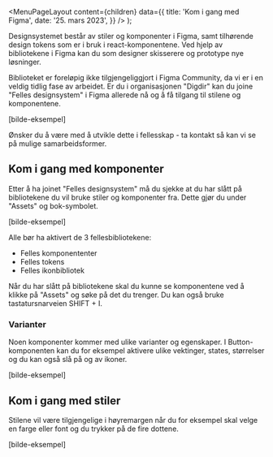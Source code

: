 
<Meta
  title='Kom i gang med Figma'
  description='Beskrivelse'
/>

  <MenuPageLayout
    content={children}
    data={{
      title: 'Kom i gang med Figma',
      date: '25. mars 2023',
    }}
  />
);

Designsystemet består av stiler og komponenter i Figma, samt tilhørende design tokens som er i bruk i react-komponentene. Ved hjelp av bibliotekene i Figma kan du som designer skisserere og prototype nye løsninger.

Biblioteket er foreløpig ikke tilgjengeliggjort i Figma Community, da vi er i en veldig tidlig fase av arbeidet. Er du i organisasjonen "Digdir" kan du joine "Felles designsystem" i Figma allerede nå og å få tilgang til stilene og komponentene.

[bilde-eksempel]

Ønsker du å være med å utvikle dette i fellesskap - ta kontakt så kan vi se på mulige samarbeidsformer.

## Kom i gang med komponenter

Etter å ha joinet "Felles designsystem" må du sjekke at du har slått på bibliotekene du vil bruke stiler og komponenter fra. Dette gjør du under "Assets" og bok-symbolet.

[bilde-eksempel]

Alle bør ha aktivert de 3 fellesbibliotekene:

- Felles komponententer
- Felles tokens
- Felles ikonbibliotek

Når du har slått på bibliotekene skal du kunne se komponentene ved å klikke på "Assets" og søke på det du trenger. Du kan også bruke tastatursnarveien SHIFT + I.

### Varianter

Noen komponenter kommer med ulike varianter og egenskaper. I Button-komponenten kan du for eksempel aktivere ulike vektinger, states, størrelser og du kan også slå på og av ikoner.

[bilde-eksempel]

## Kom i gang med stiler

Stilene vil være tilgjengelige i høyremargen når du for eksempel skal velge en farge eller font og du trykker på de fire dottene.

[bilde-eksempel]
